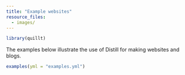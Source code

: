 ```yaml
---
title: "Example websites"
resource_files:
  - images/
---
```


```r
library(quillt)
```

The examples below illustrate the use of Distill for making websites and blogs.

```r
examples(yml = "examples.yml")
```

